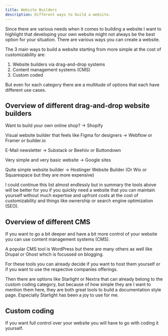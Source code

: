 ```yaml
---
title: Website Builders
description: Different ways to build a website.
---
```


Since there are various needs when it comes to building a website I want to highlight that developing your own website might not always be the best option for your situation. There are various ways you can create a website.

The 3 main ways to build a website starting from more simple at the cost of customizability are:

1. Website builders via drag-and-drop systems
2. Content management systems (CMS)
3. Custom coded

But even for each category there are a multitude of options that each have different use cases.

## Overview of different drag-and-drop website builders

Want to build your own online shop? -> Shopify

Visual website builder that feels like Figma for designers -> Webflow or Framer or builder.io

E-Mail newsletter -> Substack or Beehiiv or Buttondown

Very simple and very basic website -> Google sites

Quite simple website builder -> Hostinger Website Builder (Or Wix or Squarespace but they are more expensive)

I could continue this list almost endlessly but in summary the tools above will be better for you if you quickly need a website that you can maintain yourself without much expertise and upfront costs at the cost of customizability and things like ownership or search engine optimization (SEO).

## Overview of different CMS

If you want to go a bit deeper and have a bit more control of your website you can use content management systems (CMS).

A popular CMS tool is WordPress but there are many others as well like Drupal or Ghost which is focussed on blogging.

For these tools you can already decide if you want to host them yourself or if you want to use the respective companies offerings.

Then there are options like Starlight or Nextra that can already belong to the custom coding category, but because of how simple they are I want to mention them here, they are both great tools to build a documentation style page. Especially Starlight has been a joy to use for me.

## Custom coding

If you want full control over your website you will have to go with coding it yourself. 



